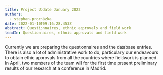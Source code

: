 ```yaml
---
title: Project Update January 2022
authors:
  - stephan-procházka
date: 2022-01-10T09:16:28.453Z
abstract: Questionnaires, ethnic approvals and field work
leadIn: Questionnaires, ethnic approvals and field work
---
```

Currently we are preparing the questionnaires and the database entries. There is also a lot of
administrative work to do, particularly our endeavours to obtain ethic approvals from all the
countries where fieldwork is planned. In April, two members of the team will for the first time
present preliminary results of our research at a conference in Madrid.